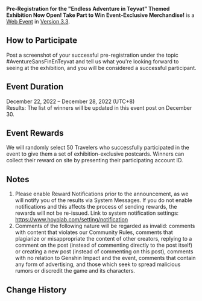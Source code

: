 {{Event
|name              = Pre-Registration for the "Endless Adventure in Teyvat" Themed Exhibition Now Open! Take Part to Win Event-Exclusive Merchandise!
|image             = Pre-Registration for the Endless Adventure in Teyvat Themed Exhibition Now Open Take Part to Win Event-Exclusive Merchandise.png
|type              = Web
|group             = Submission
|time_known        = yes
|time_start        = 2022-12-21 12:00:00
|time_start_offset = GMT+8
|time_end          = 2023-01-03 23:59:59
|time_end_offset   = GMT+8
|link              = https://www.hoyolab.com/article/14500943
}}
{{Description|Olah! Hello, Travelers~<br>The online pre-registration for the first art exhibition of Genshin Impact game content: "Endless Adventure in Teyvat" is now open!<br>In this exhibition, visitors will be able to discover the culture and landscapes of the four nations from the Traveler's point of view as well as meet fellow Travelers with different personalities! I've even heard concept art of landscapes and character design drafts will be on display!<br>
[https://hoyo.link/c7EhBBAd Head over to the event page to pre-register now! >>>]<br>
Pre-register now for a chance to win a set of exhibition-exclusive postcards prepared by yours truly!}}
'''Pre-Registration for the "Endless Adventure in Teyvat" Themed Exhibition Now Open! Take Part to Win Event-Exclusive Merchandise!''' is a [[Web Event]] in [[Version 3.3]].

==How to Participate==
Post a screenshot of your successful pre-registration under the topic #AventureSansFinEnTeyvat and tell us what you're looking forward to seeing at the exhibition, and you will be considered a successful participant.

==Event Duration==
December 22, 2022 – December 28, 2022 (UTC+8)<br>
Results: The list of winners will be updated in this event post on December 30.

==Event Rewards==
We will randomly select 50 Travelers who successfully participated in the event to give them a set of exhibition-exclusive postcards. Winners can collect their reward on site by presenting their participating account ID.

==Notes==
# Please enable Reward Notifications prior to the announcement, as we will notify you of the results via System Messages. If you do not enable notifications and this affects the process of sending rewards, the rewards will not be re-issued. Link to system notification settings: https://www.hoyolab.com/setting/notification
# Comments of the following nature will be regarded as invalid: comments with content that violates our Community Rules, comments that plagiarize or misappropriate the content of other creators, replying to a comment on the post (instead of commenting directly to the post itself) or creating a new post (instead of commenting on this post), comments with no relation to Genshin Impact and the event, comments that contain any form of advertising, and those which seek to spread malicious rumors or discredit the game and its characters.

==Change History==
{{Change History|3.3}}